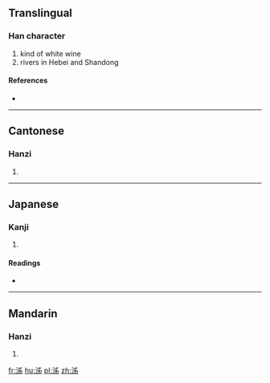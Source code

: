 ==Translingual==

===Han character===
{{Han char|rn=85|rad=水|as=05|sn=8|four=3512<sub>7</sub>|canj=水中X竹 (ELXH)}}

# kind of white wine
# rivers in Hebei and Shandong

====References====
* {{Han ref|kx=0619.010|dkj=17327|dj=1014.020|hdz=31570.010|uh=6CF2|ud=27890|bh=CCFE|bd=52478}}

----

==Cantonese==

===Hanzi===
{{yue-hanzi|jyut=|y=jai3, ji2}}

# {{defn|lang=yue|sort=水05}}

----

==Japanese==

===Kanji===
{{ja-kanji|grade=|rs=水05}}

# {{defn|lang=ja|sort=水05}}

====Readings====
* {{ja-readings|on=[[せい]] (sei), [[さい]] (sai)|kun=}}

----

==Mandarin==

===Hanzi===
{{cmn-hanzi|pin=[[jǐ]] ([[ji3]]), [[liú]] ([[liu2]]), [[pìn]] ([[pin4]])|wg=chi<sup>3</sup>, liu<sup>2</sup>, p'in<sup>4</sup>}}

# {{defn|lang=cmn|sort=水05}}

[[fr:泲]]
[[hu:泲]]
[[pl:泲]]
[[zh:泲]]